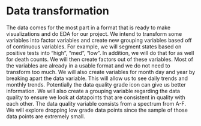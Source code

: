 # Data transformation

The data comes for the most part in a format that is ready to make visualizations and do EDA for our project. We intend to transform some variables into factor variables and create new grouping variables based off of continuous variables. For example, we will segment states based on positive tests into "high", "med", "low". In addition, we will do that for as well for death counts. We will then create factors out of these variables. Most of the variables are already in a usable format and we do not need to transform too much. We will also create variables for month day and year by breaking apart the data variable. This will allow us to see daily trends and monthly trends. Potentially the data quality grade icon can give us better information. We will also create a grouping variable regarding the data quality to ensure we look at datapoints that are consistent in quality with each other. The data quality variable consists from a spectrum from A-F. We will explore dropping low grade data points since the sample of those data points are extremely small. 
